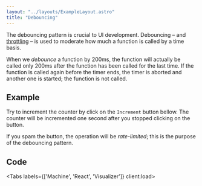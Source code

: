 ```yaml
---
layout: "../layouts/ExampleLayout.astro"
title: "Debouncing"
---
```



The debouncing pattern is crucial to UI development.
Debouncing – and [throttling](/throttling) – is used to moderate
how much a function is called by a time basis.

When we *debounce* a function by 200ms, the function will actually be called only 200ms
after the function has been called for the last time.
If the function is called again before the timer ends,
the timer is aborted and another one is started; the function is not called.

## Example

Try to increment the counter by click on the `Increment` button bellow.
The counter will be incremented one second after you stopped clicking on the button.

If you spam the button, the operation will be *rate-limited*; this is the purpose of the debouncing pattern.

<DemoEntrypoint client:load />

## Code

<Tabs labels={['Machine', 'React', 'Visualizer']} client:load>
  <Fragment slot="1">
    <DemoMachineCode />
  </Fragment>

  <Fragment slot="2">
    <DemoReactCode />
  </Fragment>

  <Fragment slot="3">
    <StatelyVisualizer src="https://stately.ai/registry/editor/embed/ffb84170-4403-4304-889d-3eefadc0465b?mode=Design&machineId=a5823380-73ed-475b-ba67-73c09f421074" />
  </Fragment>
</Tabs>

